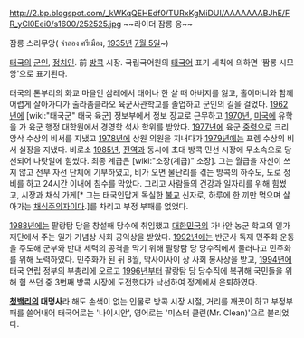 http://2.bp.blogspot.com/_kWKqQEHEdf0/TURxKgMiDUI/AAAAAAABJhE/FR_yCl0Eei0/s1600/252525.jpg
~~라이더 잠롱 옹~~

잠롱 스리무앙( จำลอง ศรีเมือง,  [[1935년]] [[7월 5일]]~)

[[태국]]의 [[군인]], [[정치인]]. 前 [[방콕]] 시장. 국립국어원의 [[태국어]] 표기 세칙에 의하면 '짬롱 시므앙'으로 표기된다.

태국의 톤부리의 화교 마을인 삼레에서 태어나 한 살 때 아버지를 잃고, 홀어머니와 함께 어렵게 살아가다가 출라촘클라오 육군사관학교를 졸업하고 군인의 길을 걸었다. [[1962년]]에 [wiki:"태국군" 태국 육군] 정보부에서 정보 장교로 근무하고 [[1970년]], [[미국]]에 유학을 가 육군 행정 대학원에서 경영학 석사 학위를 받았다. [[1977년]]에 육군 [[중령]]으로 크리앙삭 수상의 비서를 지냈고 [[1978년]]에 상원 의원을 지내다가 [[1979년]]에는 프렘 수상의 비서 실장을 지냈다. 비로소 [[1985년]], [[전역]]과 동시에 초대 방콕 민선 시장에 무소속으로 당선되어 나랏일에 힘썼다. 최종 계급은 [wiki:"소장(계급)" 소장]. 그는 월급을 자신이 쓰지 않고 전부 자선 단체에 기부하였고, 비가 오면 물난리를 겪는 방콕의 하수도, 도로 정비를 하고 24시간 이내에 침수를 막았다. 그리고 사람들의 건강과 일자리를 위해 힘썼고, 시장과 채식 가게[* 그는 태국인답게 독실한 [[불교]] 신자로, 하루에 한 끼만 먹으며 살아가는 [[채식주의자]]이다.]를 차리고 부정 부패를 없앴다.

[[1988년]]에는 팔랑탐 당을 창설해 당수에 취임했고 [[대한민국]]의 가나안 농군 학교의 일가 재단에서 주는 일가 기념상 사회 공익상을 받았다. [[1992년]]에는 반군사 독재 민주화 운동을 주도해 군부와 반대 세력의 공격을 막기 위해 팔랑탐 당 당수직에서 물러나고 민주화를 위해 노력하였다. 민주화가 된 뒤 8월, 막사이사이 상 사회 봉사상을 받고, [[1994년]]에 태국 연립 정부의 부총리에 오르고 [[1996년]]부터 팔랑탐 당 당수직에 복귀해 국민들을 위해 힘 쓰던 중 3번째 방콕 시장에 도전했다가 낙선하여 정계에서 은퇴하였다.

'''[[청백리]]의 대명사'''라 해도 손색이 없는 인물로 방콕 시장 시절, 거리를 깨끗이 하고 부정부패를 쓸어내어 태국어로는 '나이시안', 영어로는 '미스터 클린(Mr. Clean)'으로 불리었다.
